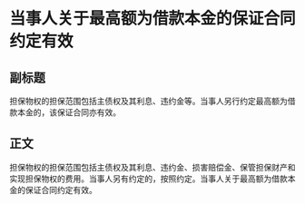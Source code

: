 # 当事人关于最高额为借款本金的保证合同约定有效
## 副标题
担保物权的担保范围包括主债权及其利息、违约金等。当事人另行约定最高额为借款本金的，该保证合同亦有效。
## 正文
担保物权的担保范围包括主债权及其利息、违约金、损害赔偿金、保管担保财产和实现担保物权的费用。当事人另有约定的，按照约定。当事人关于最高额为借款本金的保证合同约定有效。